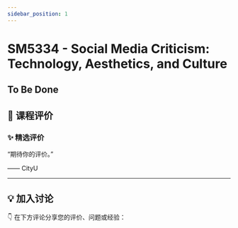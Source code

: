 ```yaml
---
sidebar_position: 1
---
```



# SM5334 - Social Media Criticism: Technology, Aesthetics, and Culture

## To Be Done

## **💬 课程评价**

### ✨ **精选评价**
<div className={commentStyles.commentBox}>
    <p className={commentStyles.commentText}>
        “期待你的评价。”
    </p>
    <p className={commentStyles.commentAuthor}>—— CityU</p>
</div>

---

## **💡 加入讨论**

👇 在下方评论分享您的评价、问题或经验：
<Utterances />

